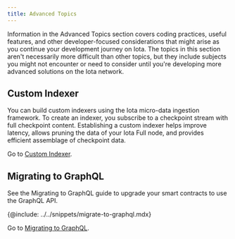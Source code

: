 ```yaml
---
title: Advanced Topics
---
```


Information in the Advanced Topics section covers coding practices, useful features, and other developer-focused considerations that might arise as you continue your development journey on Iota. The topics in this section aren't necessarily more difficult than other topics, but they include subjects you might not encounter or need to consider until you're developing more advanced solutions on the Iota network.

## Custom Indexer

You can build custom indexers using the Iota micro-data ingestion framework. To create an indexer, you subscribe to a checkpoint stream with full checkpoint content. Establishing a custom indexer helps improve latency, allows pruning the data of your Iota Full node, and provides efficient assemblage of checkpoint data.

Go to [Custom Indexer](./advanced/custom-indexer.mdx).

## Migrating to GraphQL 

See the Migrating to GraphQL guide to upgrade your smart contracts to use the GraphQL API.

{@include: ../../snippets/migrate-to-graphql.mdx}

Go to [Migrating to GraphQL](./advanced/graphql-migration.mdx).